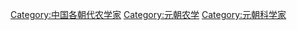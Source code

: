 [[Category:中国各朝代农学家|Category:中国各朝代农学家]]
[[Category:元朝农学|Category:元朝农学]]
[[Category:元朝科学家|Category:元朝科学家]]